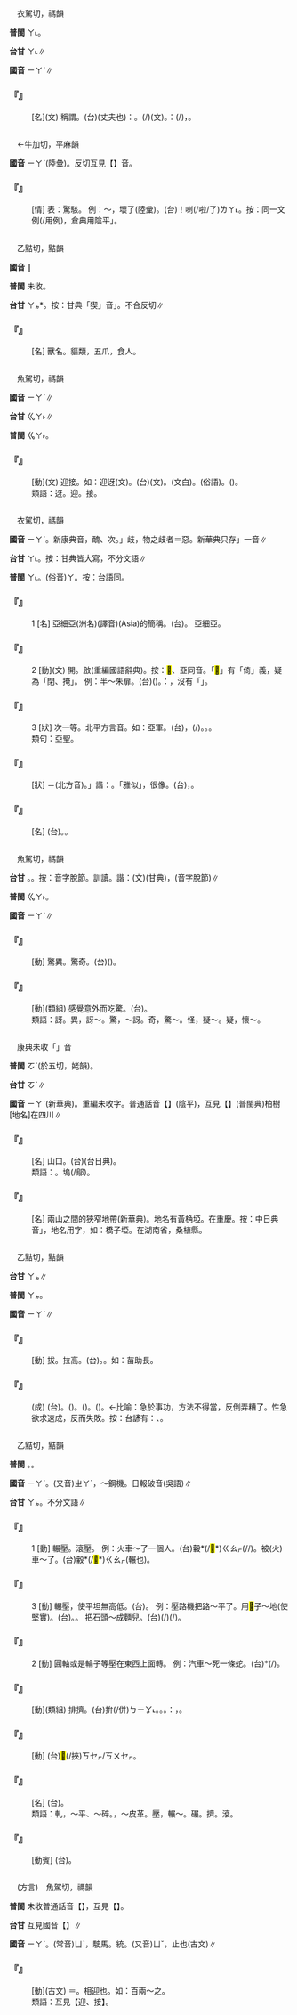 
=={{ruby|婭|ㄧㄚˋ}}==

　衣駕切，禡韻

'''普閩''' <rt>ㄚ˪</rt>。

'''台甘''' <rt>ㄚ˪</rt>∥

'''國音''' <rt>ㄧㄚˋ</rt>∥

    

==='''『{{ruby|婭|ㄧㄚˋ}}』'''===
: [名](文) 稱謂。(台){{ruby|姊|ㄐㄧˋ}}{{ruby|妹|ㆠㆤ˫/ㄇㄨㆤ˫}}{{ruby|丌|ㆤ}}{{ruby|翁|ㄤ}}(丈夫也){{ruby|互|ㄏㆦ˫}}{{ruby|稱|ㄑㄧㄥ}}{{ruby|做|ㄗㄨㆤ˪/ㄗㄜ˪}}：{{ruby|婭|ㄚ˪}}。{{ruby|著|ㄉㄧㄜㆷ}}(/{{ruby|就|ㄐㄧㄨ˫}}){{ruby|是|ㄒㄧ˫}}{{ruby|連|ㄌㄧㄢˊ}}{{ruby|襟|ㄎㄧㆬ}}(文){{ruby|丌|ㆤ}}{{ruby|意|ㄧ˪}}{{ruby|思|ㄙㄨ˪}}。{{ruby|台|ㄉㄞˊ}}{{ruby|俗|ㄒㄧㆦㆶ ͘}}{{ruby|叫|ㄍㄧㄜ˪}}：{{ruby|大|ㄉㄨㄚ˫}}{{ruby|細|ㄙㄨㆤ˪/ㄙㆤ˪}}{{ruby|丈|ㄉㄧㆫ˫/ㄉㄧㆧ˫}}(/{{ruby|先|ㄒㄧㄢ}})，{{ruby|同|ㄉㄤˊ}}{{ruby|門|ㄇㆭˊ}}。
    

=={{ruby|呀|ㄧㄚˋ}}==

　←牛加切，平麻韻{{ruby|＝|ㄧㄚˊ}}

'''國音''' <rt>ㄧㄚˋ</rt>(陸彙)。反切互見【{{ruby|呀|ㄧㄚ}}】音。

    

==='''『{{ruby|呀|ㄧㄚˋ}}』'''===
: [情] 表：驚駭。 例：～，壞了(陸彙)。(台){{ruby|啊|ㄚㆷ ͘/ㄚ˪}}！{{ruby|害|ㄏㄞ˫}}喇(/啦/了)<rt>ㄌㄚ˪</rt>。按：同一文例(/用例)，倉典用陰平{{ruby|「|ㄧㄚ}}」。
    

=={{ruby|<mark>&#xf90ce;</mark>|ㄧㄚˋ}}==

　乙黠切，黠韻

'''國音''' {{ruby|(文)|ㄧㄚˋ}}∥

'''普閩''' 未收。

'''台甘''' <rt>ㄚㆵ</rt>*。按：甘典「猰」音{{ruby|「|ㄎㄧㄚㆵ}}」。不合反切∥

    

==='''『{{ruby|<mark>&#xf90ce;</mark>|ㄧㄚˋ}}{{ruby|貐|ㄩˇ}}』'''===
: [名] 獸名。貙類，五爪，食人。
    

=={{ruby|迓|ㄧㄚˋ}}==

　魚駕切，禡韻

'''國音''' <rt>ㄧㄚˋ</rt>∥

'''台甘''' <rt>ㆣㄚ˫</rt>∥

'''普閩''' <rt>ㆣㄚ˫</rt>。

    

==='''『{{ruby|迓|ㄧㄚˋ}}』'''===
: [動](文) 迎接。如：迎迓(文)。(台){{ruby|迎|ㆣㄧㄥˊ}}{{ruby|迓|ㆣㄚ˫}}(文)。{{ruby|迎|ㆣㄧㄥˊ}}{{ruby|接|ㄐㄧㄚㆴ}}(文白)。{{ruby|接|ㄐㄧㆷ}}{{ruby|接|ㄐㄧㄚㆴ}}(俗語)。{{ruby|迎|ㄫㄧㄚˊ}}{{ruby|接|ㄐㄧㆷ}}({{ruby|雅|ㄫㄚˋ}}{{ruby|語|ㆣㄨˋ}})。
:類語：迓。迎。接。
:
    

=={{ruby|亞|ㄧㄚˋ}}==

　衣駕切，禡韻

'''國音''' <rt>ㄧㄚˋ</rt>。新康典音{{ruby|：|ㄧㄚˋ}}，醜、次。{{ruby|「|ㄧㄚ}}」歧，物之歧者{{ruby|。|ㄜˋ}}＝惡。新華典只存{{ruby|「|ㄧㄚˋ}}」一音∥

'''台甘''' <rt>ㄚ˪</rt>{{ruby|、|ㄚ}}。按：甘典皆大寫，不分文語∥

'''普閩''' <rt>ㄚ˪</rt>。(俗音)<rt>ㄚ</rt>。按：台語同。

    

==='''『{{ruby|亞|ㄧㄚˋ}}』'''===
:1  [名] 亞細亞(洲名)(譯音)(Asia)的簡稱。(台){{ruby|亞|ㄚ}}。 亞細亞。
    

==='''『{{ruby|亞|ㄧㄚˋ}}』'''===
:2  [動](文) 開。啟(重編國語辭典)。按：<mark>&#xffad5;</mark>、亞同音。「<mark>&#xffad5;</mark>」有「倚」義，疑為「閉、掩」。 例：半～朱扉。(台){{ruby|漆|ㄘㄚㆵ}}{{ruby|紅|ㄤˊ}}{{ruby|色|ㄒㄧㆤㆶ}}{{ruby|丌|ㆤ}}{{ruby|門|ㄇㆭˊ}}({{ruby|朱|ㄗㄨ}}{{ruby|門|ㄇㆭˊ}}){{ruby|半|ㄅㄨㆩ˪}}{{ruby|掩|ㄧㆰˋ}}{{ruby|半|ㄅㄨㆩ˪}}{{ruby|開|ㄎㄨㄧ}}。{{ruby|按|ㄢ˪}}：{{ruby|台|ㄉㄞˊ}}{{ruby|語|ㆣㄨˋ/ㆣㄧˋ}}{{ruby|裏|ㄌㄧㄣ˪}}{{ruby|有|ㄨ˫}}{{ruby|半|ㄅㄨㆩ˪}}{{ruby|掩|ㄧㆰˋ}}{{ruby|門|ㄇㆭˊ}}，沒有「{{ruby|半|ㄅㄨㆩ˪}}{{ruby|開|ㄎㄨㄧ}}{{ruby|門|ㄇㆭˊ}}」。
    

==='''『{{ruby|亞|ㄧㄚˋ}}』'''===
:3  [狀] 次一等。北平方言音{{ruby|：|ㄧㄚˇ}}。如：亞軍。(台){{ruby|次|ㄘㄨ˪}}{{ruby|一|ㄧㆵ}}{{ruby|等|ㄉㄧㄥˋ}}，{{ruby|次|ㄘㄨ˪}}{{ruby|於|ㄨ}}{{ruby|優|ㄧㄨ}}{{ruby|等|ㄉㄧㄥˋ}}(/{{ruby|冠|ㄍㄨㄢ˪}}{{ruby|軍|ㄍㄨㄣ}}){{ruby|丌|ㆤ}}{{ruby|隊|ㄉㄨㄧ˪}}{{ruby|是|ㄒㄧ˫}}{{ruby|亞|ㄚ˪}}{{ruby|軍|ㄍㄨㄣ}}。{{ruby|上|ㄒㄧㆲ˫}}{{ruby|尾|ㆠㄨㆤˋ/ㆠㆤˋ}}{{ruby|是|ㄒㄧ˫}}{{ruby|殿|ㄉㄧㄢ˫}}{{ruby|軍|ㄍㄨㄣ}}。{{ruby|季|ㄍㄨㄧ˪}}{{ruby|軍|ㄍㄨㄣ}}。
:類句：亞聖。
:
    

==='''『{{ruby|亞|ㄧㄚˋ}}{{ruby|似|ㄙˋ}}』'''===
: [狀] ＝{{ruby|亞|ㄧㄚˇ}}{{ruby|賽|ㄙㄞˋ}}(北方音)。{{ruby|「|ㄧㄚˇ}}」諧：{{ruby|雅|ㄧㄚˇ}}。「雅似」，很像。(台){{ruby|真|ㄐㄧㄣ}}{{ruby|親|ㄑㄧㄣ}}{{ruby|像|ㄑㄧㆫ˫/ㄑㄧㆧ˫}}，{{ruby|可|ㄎㄜˋ}}{{ruby|以|ㄧˋ}}{{ruby|比|ㄅㄧˋ}}{{ruby|擬|ㆣㄧˋ}}。
    

==='''『{{ruby|亞|ㄧㄚˋ}}{{ruby|熱|ㄖㄜˋ}}{{ruby|帶|ㄉㄞˋ}}』'''===
: [名] (台){{ruby|比|ㄅㄧˋ}}{{ruby|熱|ㆢㄧㄚㆵ ͘/ㄌㄧㄚㆵ ͘}}{{ruby|帶|ㄉㄞ˪}}{{ruby|較|ㄎㄚㆷ}}{{ruby|無|ㆠㄜˊ}}{{ruby|<mark>&#xf9075;</mark>|ㄏㄧㄚㆷ}}{{ruby|熱|ㆡㄨㄚㆷ ͘/ㄌㄨㄚㆷ ͘}}{{ruby|丌|ㆤ}}{{ruby|地|ㄉㄨㆤ˫/ㄉㆤ˫}}{{ruby|帶|ㄉㄞ˪}}。{{ruby|溫|ㄨㄣ}}{{ruby|帶|ㄉㄞ˪}}{{ruby|及|ㄍㄚㆷ}}{{ruby|熱|ㆢㄧㄚㆵ ͘/ㄌㄧㄚㆵ ͘}}{{ruby|帶|ㄉㄞ˪}}{{ruby|丌|ㆤ}}{{ruby|中|ㄉㄧㆲ}}{{ruby|間|ㄍㄢ}}。
    

=={{ruby|訝|ㄧㄚˋ}}==

　魚駕切，禡韻

'''台甘''' {{ruby|(文)|ㆣㄚ˫}}。{{ruby|(語)|ㆣㄨㄚ˫}}。按：音字脫節。訓讀。諧：{{ruby|嚄|ㆣㄨㄚ˫}}(文)(甘典){{ruby|。|ㄫㄞˋ}}，{{ruby|疑|ㆣㄧˊ}}{{ruby|訝|ㄫㄞˋ}}(音字脫節)∥

'''普閩''' <rt>ㆣㄚ˫</rt>。

'''國音''' <rt>ㄧㄚˋ</rt>∥

    

==='''『{{ruby|訝|ㄧㄚˋ}}』'''===
: [動] 驚異。驚奇。(台){{ruby|感|ㄍㆰˋ}}{{ruby|覺|ㄍㄚㆶ}}({{ruby|奇|ㄍㄧ/ㄍㄨ}}{{ruby|怪|ㄍㄨㄞ˪}})。
    

==='''『{{ruby|驚|ㄐㄧㄥ}}{{ruby|訝|ㄧㄚˋ}}』'''===
: [動](類組) 感覺意外而吃驚。(台){{ruby|感|ㄍㆰˋ}}{{ruby|覺|ㄍㄚㆶ}}{{ruby|真|ㄐㄧㄣ}}{{ruby|情|ㄐㄧㆩˊ}}{{ruby|奇|ㄍㄧˊ/ㄍㄨ}}{{ruby|怪|ㄍㄨㄞ˪}}。
:類語：訝。異，訝～。驚，～訝。奇，驚～。怪，疑～。疑，懷～。
:
    

=={{ruby|埡|ㄧㄚˋ}}==

　康典未收「{{ruby|埡|ㄧㄚˋ}}」音

'''普閩''' <rt>ㆦˋ</rt>(於五切，姥韻)。

'''台甘''' <rt>ㆦˋ</rt>∥

'''國音''' <rt>ㄧㄚˋ</rt>(新華典)。重編未收字。普通話音【{{ruby|埡|ㄧㄚ}}】(陰平)，互見【{{ruby|埡|ㄧㄚ}}】(普閩典)柏樹{{ruby|埡|ㄧㄚ}}[地名]在四川∥

    

==='''『{{ruby|埡|ㄧㄚˋ}}{{ruby|口|ㄎㄡˇ}}』'''===
: [名] 山口。(台){{ruby|隘|ㄞ˪}}{{ruby|口|ㄎㄠˋ}}(台日典)。
:類語：{{ruby|埡|ㄧㄚ/ㄧㄚˋ}}。塢(/鄔)。
:
    

==='''『{{ruby|埡|ㄧㄚˋ}}』'''===
: [名] 兩山之間的狹窄地帶(新華典)。地名有黃桷埡。在重慶。按：中日典音{{ruby|「|ㄧㄚˋ}}」，地名用字，如：橋子埡。在湖南省，桑植縣。
    

=={{ruby|揠|ㄧㄚˋ}}==

　乙黠切，黠韻

'''台甘''' <rt>ㄚㆵ</rt>∥

'''普閩''' <rt>ㄚㆵ</rt>。

'''國音''' <rt>ㄧㄚˋ</rt>∥

    

==='''『{{ruby|揠|ㄧㄚˋ}}』'''===
: [動] 拔。拉高。(台){{ruby|拔|ㄅㄨㆤㆷ ͘}}。{{ruby|<mark>&#xffca6;</mark>|ㄎㄧㄨˋ}}。如：{{ruby|揠|ㄧㄚˋ}}苗助長。
    

==='''『{{ruby|揠|ㄧㄚˋ}}{{ruby|苗|ㄇㄧㄠˊ}}{{ruby|助|ㄓㄨˋ}}{{ruby|長|ㄓㄤˇ}}』'''===
: (成) (台){{ruby|揠|ㄚㆵ}}{{ruby|苗|ㆠㄧㄠˊ}}{{ruby|助|ㄗㆦ˫}}{{ruby|長|ㄉㄧㆲˋ}}。{{ruby|將|ㄐㄧㆲ}}{{ruby|秧|ㆭ}}{{ruby|仔|ㄚ}}({{ruby|<mark>&#xffca6;</mark>|ㄎㄧㄨˋ}}){{ruby|較|ㄎㄚㆷ}}{{ruby|高|ㄍㄨㄢˊ}}{{ruby|咧|ㄌㆤ˪}}{{ruby|<mark>&#xffa49;</mark>|ㆠㆤㆷ/ㆠㄨㆤㆷ}}{{ruby|付|ㄏㆦ˫}}{{ruby|較|ㄎㄚㆷ}}{{ruby|快|ㄎㄨㄞ˪}}{{ruby|大|ㄉㄨㄚ˫}}{{ruby|欉|ㄗㄤˊ}}。({{ruby|幫|ㄅㄤ}}{{ruby|助|ㄗㆦ˫}}{{ruby|生|ㄒㄧㄥ}}{{ruby|長|ㄉㄧㆲˋ}})。{{ruby|結|ㄍㄧㄚㆵ}}{{ruby|果|ㄍㆦˋ/ㄍㄜˋ}}{{ruby|秧|ㆭ}}{{ruby|仔|ㄚ}}{{ruby|煞|ㄙㄨㄚㆷ}}({{ruby|枯|ㄉㄚ}}){{ruby|死|·ㄒㄧˋ}}。←比喻：急於事功，方法不得當，反倒弄糟了。性急欲求速成，反而失敗。按：台諺有：{{ruby|食|ㄐㄧㄚㆷ ͘}}{{ruby|緊|ㄍㄧㄣˋ}}{{ruby|<mark>&#xffad2;</mark>|ㄌㆲ˪}}{{ruby|破|ㄆㄨㄚ˪}}{{ruby|碗|ㄨㆩˋ}}、{{ruby|緊|ㄍㄧㄣˋ}}{{ruby|紡|ㄆㄤˋ}}{{ruby|無|ㆠㄜˊ}}{{ruby|好|ㄏㄜˋ}}{{ruby|紗|ㄙㆤ}}{{ruby|等|ㄉㄧㄥˋ}}{{ruby|諺|ㆣㄢ˫}}{{ruby|語|ㆣㄨˋ/ㆣㄧˋ}}。
    

=={{ruby|軋|ㄧㄚˋ}}==

　乙黠切，黠韻

'''普閩''' {{ruby|(文)|ㄚㆵ}}。{{ruby|(白)|ㄚㆷ}}。

'''國音''' <rt>ㄧㄚˋ</rt>。(又音)<rt>ㄓㄚˊ</rt>，～鋼機。日報破音{{ruby|：|ㄍㄚˊ}}(吳語)∥

'''台甘''' <rt>ㄚㆵ</rt>{{ruby|。|ㄨㆵ}}。不分文語∥

    

==='''『{{ruby|軋|ㄧㄚˋ}}』'''===
:1  [動] 輾壓。滾壓。 例：火車～了一個人。(台){{ruby|火|ㄏㆤˋ/ㄏㄨㆤˋ/ㄏㄜˋ}}{{ruby|車|ㄑㄧㄚ}}轂*(/<mark>&#xf9947;</mark>*)<rt>ㄍㄠㆷ</rt>(/{{ruby|研|ㆣㄧㄥˋ}}/{{ruby|研|ㄫㄞˋ}}){{ruby|著|ㄉㄧㄜㆷ ͘}}{{ruby|一|ㄐㄧㆵ ͘}}{{ruby|個|ㆤˊ}}{{ruby|人|ㄌㄤˊ}}。被(火)車～了。(台){{ruby|付|ㄏㆦ˫}}{{ruby|車|ㄑㄧㄚ}}轂*(/<mark>&#xf9947;</mark>*)<rt>ㄍㄠㆷ</rt>(輾也){{ruby|著|ㄉㄧㄜㆷ ͘}}。
    

==='''『{{ruby|軋|ㄧㄚˋ}}』'''===
:3  [動] 輾壓，使平坦無高低。(台){{ruby|研|ㆣㄧㄥˋ}}{{ruby|平|ㄅㆥˊ/ㄅㆪˊ}}。 例：壓路機把路～平了。用<mark>&#xf95ae;</mark>子～地(使堅實)。(台){{ruby|用|ㄧㄥ˫/ㄧㆲ˫}}{{ruby|石|ㄐㄧㄜㆷ ͘}}{{ruby|碖|ㄌㄨㄣˋ}}{{ruby|研|ㆣㄧㄥˋ}}{{ruby|田|ㄘㄢˊ}}{{ruby|塗|ㄊㆦˊ}}。{{ruby|付|ㄏㆦ˫}}{{ruby|伊|ㄧ}}{{ruby|實|ㄗㄚㆵ ͘}}。 把石頭～成麵兒。(台){{ruby|石|ㄐㄧㄜㆷ ͘}}{{ruby|頭|ㄊㄠˊ}}{{ruby|研|ㆣㄧㄥˋ}}(/{{ruby|碖|ㄌㄨㄣˋ}}){{ruby|做|ㄗㄨㆤ˪/ㄗㄜ˪}}{{ruby|粉|ㄏㄨㄣˋ}}(/{{ruby|粉|ㄏㄨㄣˋ}}{{ruby|末|ㆠㄨㄚㆵ ͘}})。
    

==='''『{{ruby|軋|ㄧㄚˋ}}』'''===
:2  [動] 圓軸或是輪子等壓在東西上面轉。 例：汽車～死一條蛇。(台){{ruby|自|ㄗㄨ˫}}{{ruby|動|ㄉㆲ˫}}{{ruby|車|ㄑㄧㄚ}}{{ruby|<mark>&#xf9947;</mark>|ㄍㄠㆷ}}*(/{{ruby|研|ㄫㄞˋ}}){{ruby|著|ㄉㄧㄜㆷ ͘}}{{ruby|一|ㄐㄧㆵ ͘}}{{ruby|尾|ㆠㆤˋ/ㆠㄨㆤˋ}}{{ruby|蛇|ㄗㄨㄚˊ}}。
    

==='''『{{ruby|傾|ㄑㄧㄥ}}{{ruby|軋|ㄧㄚˋ}}』'''===
: [動](類組) 排擠。(台){{ruby|相|ㄒㄧㄜ/ㄙㆩ}}拚(/併)<rt>ㄅㄧㆩ˪</rt>。{{ruby|互|ㄏㆦ˫}}{{ruby|相|ㄒㄧㆲ}}{{ruby|怨|ㄨㄢ˪}}{{ruby|妒|ㄉㆦ˪}}{{ruby|想|ㄒㄧㆧ˫/ㄒㄧㆫ˫}}{{ruby|<mark>&#xffa49;</mark>|ㆠㆤㆷ/ㆠㄨㆤㆷ}}{{ruby|偃|ㄧㄢˋ}}{{ruby|倒|ㄉㄜˋ}}{{ruby|別|ㄅㄚㆵ ͘}}{{ruby|人|ㄌㄤˊ}}。{{ruby|爭|ㄐㆪ/ㄗㆥ}}{{ruby|地|ㄉㄨㆤ˫/ㄉㆤ˫}}{{ruby|盤|ㄅㄨㆩˊ}}。{{ruby|俗|ㄒㄧㆦㆶ ͘}}{{ruby|語|ㆣㄨˋ/ㆣㄧˋ}}：{{ruby|仙|ㄒㄧㄢ}}{{ruby|拚|ㄅㄧㆩ˪}}{{ruby|仙|ㄒㄧㄢ}}，{{ruby|拚|ㄅㄧㆩ˪}}{{ruby|倒|ㄉㄜˋ}}{{ruby|猴|ㄍㄠˊ}}{{ruby|齊|ㄗㄨㆤˊ/ㄗㆤˊ}}{{ruby|天|ㄊㄧㄢ}}。
    

==='''『{{ruby|推|ㄊㄨㄟ}}{{ruby|軋|ㄧㄚˋ}}』'''===
: [動] (台)<mark>&#xffbe2;</mark>(/挾)<rt>ㄎㆤㆷ/ㄎㄨㆤㆷ</rt>{{ruby|做|ㄗㄨㆤ˪/ㄗㄜ˪}}{{ruby|一|ㄐㄧㆵ ͘}}{{ruby|夥|ㄏㄜˋ/ㄏㄨㆤˋ}}。
    

==='''『{{ruby|軋|ㄧㄚˋ}}{{ruby|花|ㄏㄨㄚ}}{{ruby|機|ㄐㄧ}}』'''===
: [名] (台){{ruby|研|ㆣㄧㄥˋ}}{{ruby|棉|ㄇㄧˊ}}{{ruby|花|ㄏㄨㆤ}}{{ruby|分|ㄏㄨㄣ}}{{ruby|離|ㄌㄧ˫}}{{ruby|棉|ㄇㄧˊ}}{{ruby|絨|ㄌㄧㆲˊ}}{{ruby|及|ㄍㄚㆴ}}{{ruby|棉|ㄇㄧˊ}}{{ruby|籽|ㄐㄧˋ}}{{ruby|丌|ㆤ}}{{ruby|機|ㄍㄧ/ㄍㆤ/ㄍㄨㆤ}}{{ruby|器|ㄎㄧ˪}}。
:類語：軋，～平、～碎。{{ruby|砑|ㄧㄚˋ}}，～皮革。壓，輾～。碾。擠。滾。
:
    

==='''『{{ruby|軋|ㄧㄚˋ}}{{ruby|棉|ㄇㄧㄢˊ}}{{ruby|花|ㄏㄨㄚ}}』'''===
: [動賓] (台){{ruby|研|ㆣㄧㄥˋ}}{{ruby|棉|ㄇㄧˊ}}{{ruby|花|ㄏㄨㆤ}}。
    

=={{ruby|御|ㄧㄚˋ}}==

　(方言)　魚駕切，禡韻

'''普閩''' 未收普通話音【{{ruby|御|ㄧㄚˋ}}】，互見【{{ruby|御|ㄧㄚˋ}}】。

'''台甘''' 互見國音【{{ruby|御|ㄩˋ}}】∥

'''國音''' <rt>ㄧㄚˋ</rt>。(常音)<rt>ㄩˋ</rt>，駛馬。統。(又音)<rt>ㄩˇ</rt>，止也(古文)∥

    

==='''『{{ruby|御|ㄧㄚˋ}}』'''===
: [動](古文) ＝{{ruby|迓|ㄧㄚˋ}}。相迎也。如：百兩～之。
:類語：互見【迎、接】。
:
    
